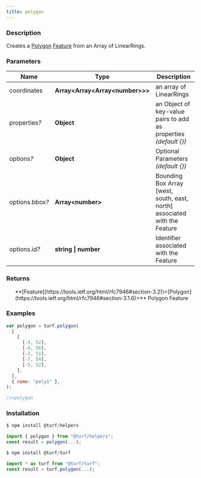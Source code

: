 ```yaml
---
title: polygon
---
```


    
### Description

Creates a [Polygon](https://tools.ietf.org/html/rfc7946#section-3.1.6) [Feature](https://tools.ietf.org/html/rfc7946#section-3.2) from an Array of LinearRings.

### Parameters

| Name                 | Type                               | Description                                                               |
| -------------------- | ---------------------------------- | ------------------------------------------------------------------------- |
| coordinates          | **Array\<Array\<Array\<number>>>** | an array of LinearRings                                                   |
| properties<i>?</i>   | **Object**                         | an Object of key-value pairs to add as properties _(default \{})_         |
| options<i>?</i>      | **Object**                         | Optional Parameters _(default \{})_                                       |
| options.bbox<i>?</i> | **Array\<number>**                 | Bounding Box Array [west, south, east, north] associated with the Feature |
| options.id<i>?</i>   | **string \| number**               | Identifier associated with the Feature                                    |

### Returns

<ul>
  **[Feature](https://tools.ietf.org/html/rfc7946#section-3.2)\<[Polygon](https://tools.ietf.org/html/rfc7946#section-3.1.6)>** Polygon Feature

</ul>

### Examples

```javascript
var polygon = turf.polygon(
  [
    [
      [-5, 52],
      [-4, 56],
      [-2, 51],
      [-7, 54],
      [-5, 52],
    ],
  ],
  { name: "poly1" },
);

//=polygon
```

### Installation

```javascript
$ npm install @turf/helpers

import { polygon } from "@turf/helpers";
const result = polygon(...);
```

```javascript
$ npm install @turf/turf

import * as turf from "@turf/turf";
const result = turf.polygon(...);
```
